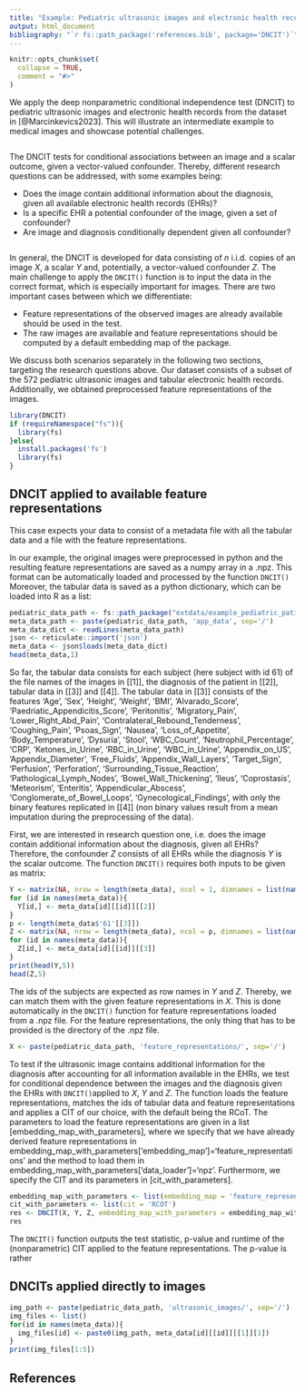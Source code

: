 ```yaml
---
title: "Example: Pediatric ultrasonic images and electronic health records"
output: html_document
bibliography: "`r fs::path_package('references.bib', package='DNCIT')`" 
---
```


```r
knitr::opts_chunk$set(
  collapse = TRUE,
  comment = "#>"
)
```

We apply the deep nonparametric conditional independence test (DNCIT) to pediatric ultrasonic images and electronic health records from the dataset in [@Marcinkevics2023]. This will illustrate an intermediate example to medical images and showcase potential challenges. 

```r

```

The DNCIT tests for conditional associations between an image and a scalar outcome, given a vector-valued confounder. Thereby, different research questions can be addressed, with some examples being:

* Does the image contain additional information about the diagnosis, given all available electronic health records (EHRs)? 
* Is a specific EHR a potential confounder of the image, given a set of confounder? 
* Are image and diagnosis conditionally dependent given all confounder? 

```r

```

In general, the DNCIT is developed for data consisting of $n$ i.i.d. copies of an image $X$, a scalar $Y$ and, potentially, a vector-valued confounder $Z$. The main challenge to apply the `DNCIT()` function is to input the data in the correct format, which is especially important for images. There are two important cases between which we differentiate: 

* Feature representations of the observed images are already available should be used in the test.
* The raw images are available and feature representations should be computed by a default embedding map of the package.

We discuss both scenarios separately in the following two sections, targeting the research questions above. Our dataset consists of a subset of the 572 pediatric ultrasonic images and tabular electronic health records. Additionally, we obtained preprocessed feature representations of the images.

```r
library(DNCIT)
if (requireNamespace("fs")){
  library(fs)
}else{
  install.packages('fs')
  library(fs)
}
```

## DNCIT applied to available feature representations

This case expects your data to consist of a metadata file with all the tabular data and a file with the feature representations. 

In our example, the original images were preprocessed in python and the resulting feature representations are saved as a numpy array in a .npz. This format can be automatically loaded and processed by the function `DNCIT()` Moreover, the tabular data is saved as a python dictionary, which can be loaded into R as a list:


```r
pediatric_data_path <- fs::path_package("extdata/example_pediatric_patients", package = "DNCIT")
meta_data_path <- paste(pediatric_data_path, 'app_data', sep='/')
meta_data_dict <- readLines(meta_data_path)
json <- reticulate::import('json')
meta_data <- json$loads(meta_data_dict)
head(meta_data,1)
```

So far, the tabular data consists for each subject (here subject with id 61) of the file names of the images in [[1]], the diagnosis of the patient in [[2]], tabular data in [[3]] and [[4]]. The tabular data in [[3]] consists of the features 'Age', 'Sex', 'Height', 'Weight', 'BMI', 'Alvarado_Score', 'Paedriatic_Appendicitis_Score',
'Peritonitis', 'Migratory_Pain', 'Lower_Right_Abd_Pain', 'Contralateral_Rebound_Tenderness', 'Coughing_Pain', 'Psoas_Sign', 'Nausea', 'Loss_of_Appetite', 'Body_Temperature', 'Dysuria', 'Stool', 'WBC_Count', 'Neutrophil_Percentage', 'CRP', 'Ketones_in_Urine', 'RBC_in_Urine',                'WBC_in_Urine', 'Appendix_on_US', 'Appendix_Diameter', 'Free_Fluids',  'Appendix_Wall_Layers', 'Target_Sign', 'Perfusion', 'Perforation', 
'Surrounding_Tissue_Reaction', 'Pathological_Lymph_Nodes', 'Bowel_Wall_Thickening', 'Ileus', 'Coprostasis', 'Meteorism', 'Enteritis', 'Appendicular_Abscess', 'Conglomerate_of_Bowel_Loops', 'Gynecological_Findings', with only the binary features replicated in [[4]] (non binary values result from a mean imputation during the preprocessing of the data). 

First, we are interested in research question one, i.e. does the image contain additional information about the diagnosis, given all EHRs? Therefore, the confounder $Z$ consists of all EHRs while the diagnosis $Y$ is the scalar outcome. The function `DNCIT()` requires both inputs to be given as matrix:

```r
Y <- matrix(NA, nrow = length(meta_data), ncol = 1, dimnames = list(names(meta_data),NULL))
for (id in names(meta_data)){
  Y[id,] <- meta_data[id][[id]][[2]]
}
p <- length(meta_data$'61'[[3]])
Z <- matrix(NA, nrow = length(meta_data), ncol = p, dimnames = list(names(meta_data),NULL))
for (id in names(meta_data)){
  Z[id,] <- meta_data[id][[id]][[3]]
}
print(head(Y,5))
head(Z,5)
```

The ids of the subjects are expected as row names in $Y$ and $Z$. Thereby, we can match them with the given feature representations in $X$. This is done automatically in the `DNCIT()` function for feature representations loaded from a .npz file. For the feature representations, the only thing that has to be provided is the directory of the .npz file.

```r
X <- paste(pediatric_data_path, 'feature_representations/', sep='/')
```

To test if the ultrasonic image contains additional information for the diagnosis after accounting for all information available in the EHRs, we test for conditional dependence between the images and the diagnosis given the EHRs with `DNCIT()`applied to $X$, $Y$ and $Z$. The function loads the feature representations, matches the ids of tabular data and feature representations and applies a CIT of our choice, with the default being the RCoT. The parameters to load the feature representations are given in a list [embedding_map_with_parameters], where we specify that we have already derived feature representations in embedding_map_with_parameters['embedding_map']='feature_representations' and the method to load them in embedding_map_with_parameters['data_loader']='npz'. Furthermore, we specify the CIT and its parameters in [cit_with_parameters]. 

```r
embedding_map_with_parameters <- list(embedding_map = 'feature_representations', data_loader = 'npz')
cit_with_parameters <- list(cit = 'RCOT')
res <- DNCIT(X, Y, Z, embedding_map_with_parameters = embedding_map_with_parameters, cit_with_parameters = cit_with_parameters)
res
```

The `DNCIT()` function outputs the test statistic, p-value and runtime of the (nonparametric) CIT applied to the feature representations. The p-value is rather 

## DNCITs applied directly to images

```r
img_path <- paste(pediatric_data_path, 'ultrasonic_images/', sep='/')
img_files <- list()
for(id in names(meta_data)){
  img_files[id] <- paste0(img_path, meta_data[id][[id]][[1]][1])
}
print(img_files[1:5])

```

## References
